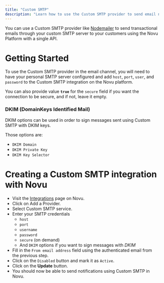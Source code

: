 ```yaml
---
title: "Custom SMTP"
description: "Learn how to use the Custom SMTP provider to send email notifications using Novu"
---
```


You can use a Custom SMTP provider like [Nodemailer](https://nodemailer.com/about/) to send transactional emails through your custom SMTP server to your customers using the Novu Platform with a single API.

# Getting Started

To use the Custom SMTP provider in the email channel, you will need to have your personal SMTP server configured and add `host`, `port`, `user`, and `password` to the Custom SMTP integration on the Novu platform.

You can also provide value **`true`** for the `secure` field if you want the connection to be secure, and if not, leave it empty.

### DKIM (DomainKeys Identified Mail)

DKIM options can be used in order to sign messages sent using Custom SMTP with DKIM keys.

Those options are:

- `DKIM Domain`
- `DKIM Private Key`
- `DKIM Key Selector`

# Creating a Custom SMTP integration with Novu

- Visit the [Integrations](https://dashboard-v2.novu.co/integrations?utm_campaign=docs-customsmtp) page on Novu.
- Click on Add a Provider.
- Select Custom SMTP service.
- Enter your SMTP credentials
  - `host`
  - `port`
  - `username`
  - `password`
  - `secure` (on demand)
  - And `DKIM` options if you want to sign messages with *DKIM*
- Fill in the `From email address` field using the authenticated email from the previous step.
- Click on the `Disabled` button and mark it as `Active`.
- Click on the **Update** button.
- You should now be able to send notifications using Custom SMTP in Novu.
